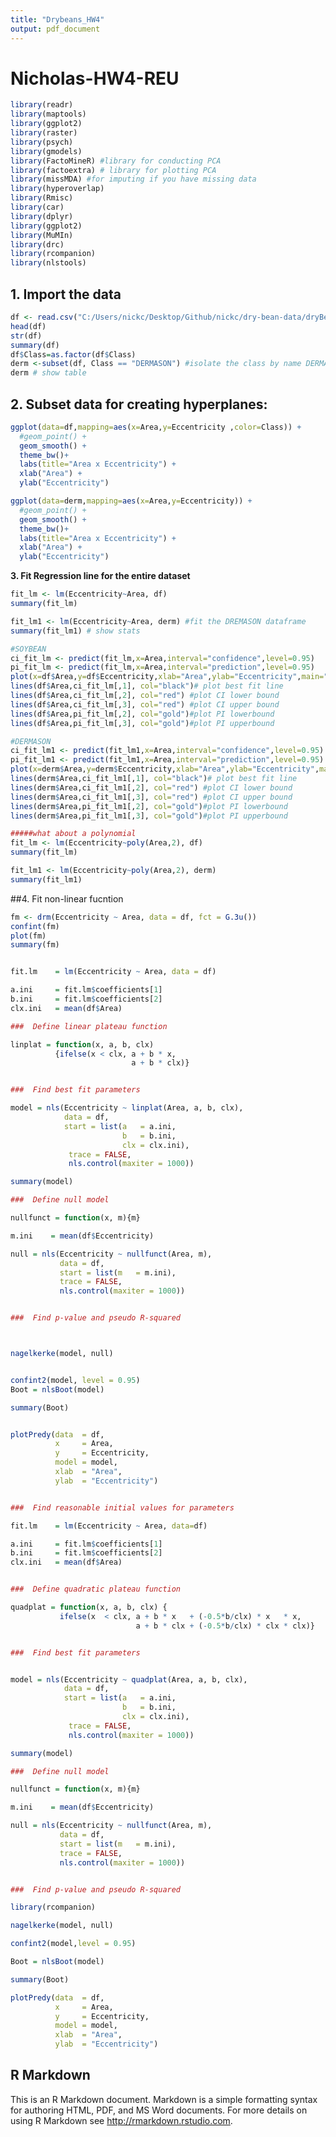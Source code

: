 ```yaml
---
title: "Drybeans_HW4"
output: pdf_document
---
```


# Nicholas-HW4-REU


```r
library(readr)
library(maptools)
library(ggplot2)
library(raster)
library(psych)
library(gmodels)
library(FactoMineR) #library for conducting PCA
library(factoextra) # library for plotting PCA
library(missMDA) #for imputing if you have missing data
library(hyperoverlap)
library(Rmisc)
library(car)
library(dplyr)
library(ggplot2)
library(MuMIn)
library(drc)
library(rcompanion)
library(nlstools)

```

## 1.	Import the data
```r
df <- read.csv("C:/Users/nickc/Desktop/Github/nickc/dry-bean-data/dryBean_dataset.csv")
head(df)
str(df)
summary(df)
df$Class=as.factor(df$Class)
derm <-subset(df, Class == "DERMASON") #isolate the class by name DERMASON
derm # show table

```

## 2. Subset data for creating hyperplanes:
```r
ggplot(data=df,mapping=aes(x=Area,y=Eccentricity ,color=Class)) +
  #geom_point() +
  geom_smooth() +
  theme_bw()+
  labs(title="Area x Eccentricity") +
  xlab("Area") +
  ylab("Eccentricity")

ggplot(data=derm,mapping=aes(x=Area,y=Eccentricity)) +
  #geom_point() +
  geom_smooth() +
  theme_bw()+
  labs(title="Area x Eccentricity") +
  xlab("Area") +
  ylab("Eccentricity")

```
**3.	Fit Regression line for the entire dataset**	
```r
fit_lm <- lm(Eccentricity~Area, df)
summary(fit_lm)

fit_lm1 <- lm(Eccentricity~Area, derm) #fit the DREMASON dataframe
summary(fit_lm1) # show stats

#SOYBEAN
ci_fit_lm <- predict(fit_lm,x=Area,interval="confidence",level=0.95)
pi_fit_lm <- predict(fit_lm,x=Area,interval="prediction",level=0.95)
plot(x=df$Area,y=df$Eccentricity,xlab="Area",ylab="Eccentricity",main="Area x Eccentricity", ylim=c(0,1.2),col="purple")
lines(df$Area,ci_fit_lm[,1], col="black")# plot best fit line
lines(df$Area,ci_fit_lm[,2], col="red") #plot CI lower bound
lines(df$Area,ci_fit_lm[,3], col="red") #plot CI upper bound
lines(df$Area,pi_fit_lm[,2], col="gold")#plot PI lowerbound
lines(df$Area,pi_fit_lm[,3], col="gold")#plot PI upperbound

#DERMASON
ci_fit_lm1 <- predict(fit_lm1,x=Area,interval="confidence",level=0.95)
pi_fit_lm1 <- predict(fit_lm1,x=Area,interval="prediction",level=0.95)
plot(x=derm$Area,y=derm$Eccentricity,xlab="Area",ylab="Eccentricity",main="Area x Eccentricity", ylim=c(0,1.2),col="purple")
lines(derm$Area,ci_fit_lm1[,1], col="black")# plot best fit line
lines(derm$Area,ci_fit_lm1[,2], col="red") #plot CI lower bound
lines(derm$Area,ci_fit_lm1[,3], col="red") #plot CI upper bound
lines(derm$Area,pi_fit_lm1[,2], col="gold")#plot PI lowerbound
lines(derm$Area,pi_fit_lm1[,3], col="gold")#plot PI upperbound

#####what about a polynomial
fit_lm <- lm(Eccentricity~poly(Area,2), df)
summary(fit_lm)

fit_lm1 <- lm(Eccentricity~poly(Area,2), derm)
summary(fit_lm1)


```
##4. Fit non-linear fucntion
```r

fm <- drm(Eccentricity ~ Area, data = df, fct = G.3u())
confint(fm)
plot(fm)
summary(fm)


fit.lm    = lm(Eccentricity ~ Area, data = df)

a.ini     = fit.lm$coefficients[1]
b.ini     = fit.lm$coefficients[2]
clx.ini   = mean(df$Area)

###  Define linear plateau function

linplat = function(x, a, b, clx)
          {ifelse(x < clx, a + b * x,
                           a + b * clx)}


###  Find best fit parameters

model = nls(Eccentricity ~ linplat(Area, a, b, clx),
            data = df,
            start = list(a   = a.ini,
                         b   = b.ini,
                         clx = clx.ini),
             trace = FALSE,
             nls.control(maxiter = 1000))

summary(model)

###  Define null model

nullfunct = function(x, m){m}

m.ini    = mean(df$Eccentricity)

null = nls(Eccentricity ~ nullfunct(Area, m),
           data = df,
           start = list(m   = m.ini),
           trace = FALSE,
           nls.control(maxiter = 1000))


###  Find p-value and pseudo R-squared



nagelkerke(model, null)


confint2(model, level = 0.95)
Boot = nlsBoot(model)

summary(Boot)


plotPredy(data  = df,
          x     = Area,
          y     = Eccentricity,
          model = model,
          xlab  = "Area",
          ylab  = "Eccentricity")


###  Find reasonable initial values for parameters

fit.lm    = lm(Eccentricity ~ Area, data=df)

a.ini     = fit.lm$coefficients[1]
b.ini     = fit.lm$coefficients[2]
clx.ini   = mean(df$Area)


###  Define quadratic plateau function

quadplat = function(x, a, b, clx) {
           ifelse(x  < clx, a + b * x   + (-0.5*b/clx) * x   * x,
                            a + b * clx + (-0.5*b/clx) * clx * clx)}


###  Find best fit parameters


model = nls(Eccentricity ~ quadplat(Area, a, b, clx),
            data = df,
            start = list(a   = a.ini,
                         b   = b.ini,
                         clx = clx.ini),
             trace = FALSE,
             nls.control(maxiter = 1000))

summary(model)

###  Define null model

nullfunct = function(x, m){m}

m.ini    = mean(df$Eccentricity)

null = nls(Eccentricity ~ nullfunct(Area, m),
           data = df,
           start = list(m   = m.ini),
           trace = FALSE,
           nls.control(maxiter = 1000))


###  Find p-value and pseudo R-squared

library(rcompanion)

nagelkerke(model, null)

confint2(model,level = 0.95)

Boot = nlsBoot(model)

summary(Boot)

plotPredy(data  = df,
          x     = Area,
          y     = Eccentricity,
          model = model,
          xlab  = "Area",
          ylab  = "Eccentricity")


```


## R Markdown

This is an R Markdown document. Markdown is a simple formatting syntax for authoring HTML, PDF, and MS Word documents. For more details on using R Markdown see <http://rmarkdown.rstudio.com>.

